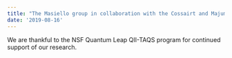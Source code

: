 ```yaml
---
title: "The Masiello group in collaboration with the Cossairt and Majumdar groups at UW and the Yau group at UC Berkeley has been awarded $2M to study quantum many-body simulation in coupled cavity arrays."
date: '2019-08-16'
---
```


We are thankful to the NSF Quantum Leap QII-TAQS program for continued support of our research.